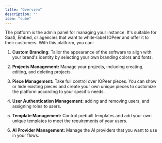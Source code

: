 ```yaml
---
title: "Overview"
description: ""
icon: "cube"
---
```


<Snippet file="enterprise-feature.mdx" />

The platform is the admin panel for managing your instance. It's suitable for SaaS, Embed, or agencies that want to white-label IOPeer and offer it to their customers. With this platform, you can:

1. **Custom Branding:** Tailor the appearance of the software to align with your brand's identity by selecting your own branding colors and fonts.

2. **Projects Management:** Manage your projects, including creating, editing, and deleting projects.

3. **Piece Management:** Take full control over IOPeer pieces. You can show or hide existing pieces and create your own unique pieces to customize the platform according to your specific needs.

4. **User Authentication Management:** adding and removing users, and assigning roles to users.

5. **Template Management:** Control prebuilt templates and add your own unique templates to meet the requirements of your users.

6. **AI Provider Management:** Manage the AI providers that you want to use in your flows.
